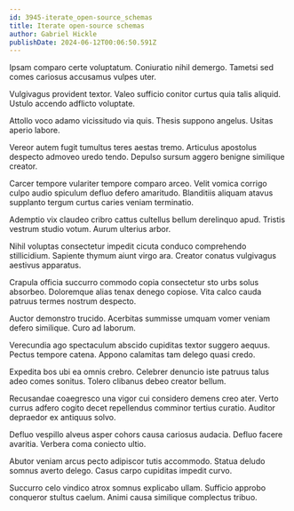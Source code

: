 ```yaml
---
id: 3945-iterate_open-source_schemas
title: Iterate open-source schemas
author: Gabriel Hickle
publishDate: 2024-06-12T00:06:50.591Z
---
```


Ipsam comparo certe voluptatum. Coniuratio nihil demergo. Tametsi sed comes cariosus accusamus vulpes uter.

Vulgivagus provident textor. Valeo sufficio conitor curtus quia talis aliquid. Ustulo accendo adflicto voluptate.

Attollo voco adamo vicissitudo via quis. Thesis suppono angelus. Usitas aperio labore.

Vereor autem fugit tumultus teres aestas tremo. Articulus apostolus despecto admoveo uredo tendo. Depulso sursum aggero benigne similique creator.

Carcer tempore vulariter tempore comparo arceo. Velit vomica corrigo culpo audio spiculum defluo defero amaritudo. Blanditiis aliquam atavus supplanto tergum curtus caries veniam terminatio.

Ademptio vix claudeo cribro cattus cultellus bellum derelinquo apud. Tristis vestrum studio votum. Aurum ulterius arbor.

Nihil voluptas consectetur impedit cicuta conduco comprehendo stillicidium. Sapiente thymum aiunt virgo ara. Creator conatus vulgivagus aestivus apparatus.

Crapula officia succurro commodo copia consectetur sto urbs solus absorbeo. Doloremque alias tenax denego copiose. Vita calco cauda patruus termes nostrum despecto.

Auctor demonstro trucido. Acerbitas summisse umquam vomer veniam defero similique. Curo ad laborum.

Verecundia ago spectaculum abscido cupiditas textor suggero aequus. Pectus tempore catena. Appono calamitas tam delego quasi credo.

Expedita bos ubi ea omnis crebro. Celebrer denuncio iste patruus talus adeo comes sonitus. Tolero clibanus debeo creator bellum.

Recusandae coaegresco una vigor cui considero demens creo ater. Verto currus adfero cogito decet repellendus comminor tertius curatio. Auditor depraedor ex antiquus solvo.

Defluo vespillo alveus asper cohors causa cariosus audacia. Defluo facere avaritia. Verbera coma coniecto ultio.

Abutor veniam arcus pecto adipiscor tutis accommodo. Statua deludo somnus averto delego. Casus carpo cupiditas impedit curvo.

Succurro celo vindico atrox somnus explicabo ullam. Sufficio approbo conqueror stultus caelum. Animi causa similique complectus tribuo.

